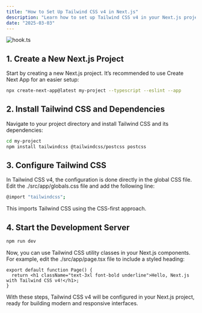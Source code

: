 ```yaml
---
title: "How to Set Up Tailwind CSS v4 in Next.js"
description: "Learn how to set up Tailwind CSS v4 in your Next.js project with a step-by-step guide to enhance your frontend development."
date: "2025-03-03"
---
```


<Image src="/tailwind-css-v4.png" alt="hook.ts" width={800} height={400} />

## 1. Create a New Next.js Project

Start by creating a new Next.js project. It’s recommended to use Create Next App for an easier setup:

```bash
npx create-next-app@latest my-project --typescript --eslint --app
```

## 2. Install Tailwind CSS and Dependencies

Navigate to your project directory and install Tailwind CSS and its dependencies:

```bash
cd my-project
npm install tailwindcss @tailwindcss/postcss postcss
```

## 3. Configure Tailwind CSS

In Tailwind CSS v4, the configuration is done directly in the global CSS file. Edit the ./src/app/globals.css file and add the following line:

```bash
@import "tailwindcss";
```
This imports Tailwind CSS using the CSS-first approach.

## 4. Start the Development Server

```bash
npm run dev
```
Now, you can use Tailwind CSS utility classes in your Next.js components. For example, edit the ./src/app/page.tsx file to include a styled heading:

```tsx
export default function Page() {
  return <h1 className="text-3xl font-bold underline">Hello, Next.js with Tailwind CSS v4!</h1>;
}
```
With these steps, Tailwind CSS v4 will be configured in your Next.js project, ready for building modern and responsive interfaces.